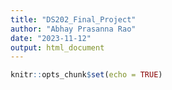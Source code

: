 ```yaml
---
title: "DS202_Final_Project"
author: "Abhay Prasanna Rao"
date: "2023-11-12"
output: html_document
---
```


```r
knitr::opts_chunk$set(echo = TRUE)
```

